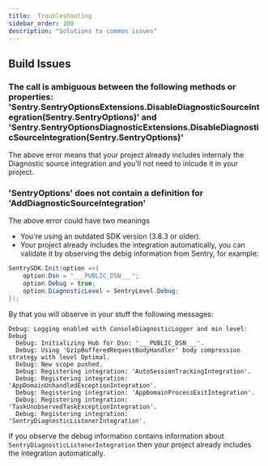 ```yaml
---
title:  Troubleshooting
sidebar_order: 100
description: "Solutions to common issues"
---
```


## Build Issues


### The call is ambiguous between the following methods or properties: 'Sentry.SentryOptionsExtensions.DisableDiagnosticSourceIntegration(Sentry.SentryOptions)' and 'Sentry.SentryOptionsDiagnosticExtensions.DisableDiagnosticSourceIntegration(Sentry.SentryOptions)'

The above error means that your project already includes internaly the Diagnostic source integration and you'll not need to inlcude it in your project.

### 'SentryOptions' does not contain a definition for 'AddDiagnosticSourceIntegration'

The above error could have two meanings
* You're using an outdated SDK version (3.8.3 or older).
* Your project already includes the integration automatically, you can validate it by observing the debig information from Sentry, for example:
```csharp
SentrySDK.Init(option =>{
    option.Dsn = "___PUBLIC_DSN___";
    option.Debug = true;
    option.DiagnosticLevel = SentryLevel.Debug;    
});
```
By that you will observe in your stuff the following messages:

```
Debug: Logging enabled with ConsoleDiagnosticLogger and min level: Debug
  Debug: Initializing Hub for Dsn: '___PUBLIC_DSN___'.
  Debug: Using 'GzipBufferedRequestBodyHandler' body compression strategy with level Optimal.
  Debug: New scope pushed.
  Debug: Registering integration: 'AutoSessionTrackingIntegration'.
  Debug: Registering integration: 'AppDomainUnhandledExceptionIntegration'.
  Debug: Registering integration: 'AppDomainProcessExitIntegration'.
  Debug: Registering integration: 'TaskUnobservedTaskExceptionIntegration'.
  Debug: Registering integration: 'SentryDiagnosticListenerIntegration'.
```
If you observe the debug information contains information about `SentryDiagnosticListenerIntegration` then your project already includes the integration automatically.
